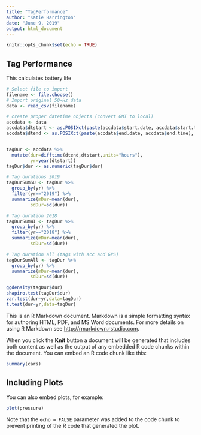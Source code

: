 ```yaml
---
title: "TagPerformance"
author: "Katie Harrington"
date: "June 9, 2019"
output: html_document
---
```


```r
knitr::opts_chunk$set(echo = TRUE)
```

## Tag Performance
This calculates battery life

```r

# Select file to import
filename <- file.choose()
# Import original 50-Hz data
data <- read_csv(filename)

# create proper datetime objects (convert GMT to local)
accdata <- data
accdata$dtstart <- as.POSIXct(paste(accdata$start.date, accdata$start.time), format="%m/%d/%Y %H:%M:%S", tz='GMT')
accdata$dtend <- as.POSIXct(paste(accdata$end.date, accdata$end.time), format="%m/%d/%Y %H:%M:%S", tz='GMT')


tagDur <- accdata %>%
  mutate(dur=difftime(dtend,dtstart,units="hours"),
         yr=year(dtstart))
tagDur$dur <- as.numeric(tagDur$dur)

# Tag durations 2019
tagDurSumSU <- tagDur %>%
  group_by(yr) %>%
  filter(yr=="2019") %>%
  summarize(mDur=mean(dur),
         sdDur=sd(dur))

# Tag duration 2018
tagDurSumWI <- tagDur %>%
  group_by(yr) %>%
  filter(yr=="2018") %>%
  summarize(mDur=mean(dur),
         sdDur=sd(dur))

# Tag duration all (tags with acc and GPS)
tagDurSumAll <- tagDur %>%
  group_by(yr) %>%
  summarize(mDur=mean(dur),
         sdDur=sd(dur))

ggdensity(tagDur$dur)
shapiro.test(tagDur$dur)
var.test(dur~yr,data=tagDur)
t.test(dur~yr,data=tagDur)

```

This is an R Markdown document. Markdown is a simple formatting syntax for authoring HTML, PDF, and MS Word documents. For more details on using R Markdown see <http://rmarkdown.rstudio.com>.

When you click the **Knit** button a document will be generated that includes both content as well as the output of any embedded R code chunks within the document. You can embed an R code chunk like this:

```r
summary(cars)
```

## Including Plots

You can also embed plots, for example:

```r
plot(pressure)
```

Note that the `echo = FALSE` parameter was added to the code chunk to prevent printing of the R code that generated the plot.
